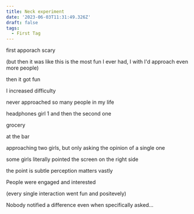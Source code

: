 ```yaml
---
title: Neck experiment
date: '2023-06-03T11:31:49.326Z'
draft: false
tags:
  - First Tag
---
```


first apporach scary

(but then it was like this is the most fun I ever had, I with I'd approach even more people)

then it got fun

I increased difficulty

never approached so many people in my life

headphones girl 1 and then the second one

grocery

at the bar

approaching two girls, but only asking the opinion of a single one

some girls literally pointed the screen on the right side

the point is subtle perception matters vastly

People were engaged and interested 

(every single interaction went fun and positevely)

Nobody notified a difference even when specifically asked...
